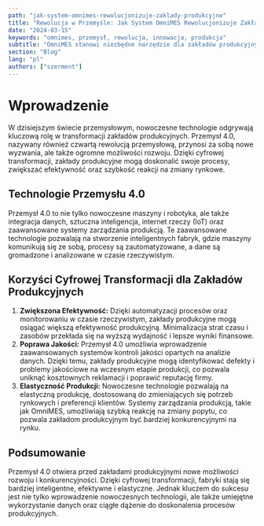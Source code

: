```yaml
---
path: "jak-system-omnimes-rewolucjonizuje-zaklady-produkcyjne"
title: "Rewolucja w Przemyśle: Jak System OmniMES Rewolucjonizuje Zakłady Produkcyjne"
date: "2024-03-15"
keywords: "omnimes, przemysł, rewolucja, innowacja, produkcja"
subtitle: "OmniMES stanowi niezbędne narzędzie dla zakładów produkcyjnych dążących do zwiększenia konkurencyjności i adaptacji do wymogów przemysłu 4.0."
section: "Blog"
lang: "pl"
authors: ["szerment"]
---
```


# Wprowadzenie

W dzisiejszym świecie przemysłowym, nowoczesne technologie odgrywają kluczową rolę w transformacji zakładów produkcyjnych. Przemysł 4.0, nazywany również czwartą rewolucją przemysłową, przynosi za sobą nowe wyzwania, ale także ogromne możliwości rozwoju. Dzięki cyfrowej transformacji, zakłady produkcyjne mogą doskonalić swoje procesy, zwiększać efektywność oraz szybkość reakcji na zmiany rynkowe.

<CustomImage
  src="https://raw.githubusercontent.com/PiotrSierant/test-blogposts/main/images/test2.jpg"
  alt="My image - custom industry"
/>

## Technologie Przemysłu 4.0

Przemysł 4.0 to nie tylko nowoczesne maszyny i robotyka, ale także integracja danych, sztuczna inteligencja, internet rzeczy (IoT) oraz zaawansowane systemy zarządzania produkcją. Te zaawansowane technologie pozwalają na stworzenie inteligentnych fabryk, gdzie maszyny komunikują się ze sobą, procesy są zautomatyzowane, a dane są gromadzone i analizowane w czasie rzeczywistym.

## Korzyści Cyfrowej Transformacji dla Zakładów Produkcyjnych

1. **Zwiększona Efektywność:** Dzięki automatyzacji procesów oraz monitorowaniu w czasie rzeczywistym, zakłady produkcyjne mogą osiągać większą efektywność produkcyjną. Minimalizacja strat czasu i zasobów przekłada się na wyższą wydajność i lepsze wyniki finansowe.
2. **Poprawa Jakości:** Przemysł 4.0 umożliwia wprowadzenie zaawansowanych systemów kontroli jakości opartych na analizie danych. Dzięki temu, zakłady produkcyjne mogą identyfikować defekty i problemy jakościowe na wczesnym etapie produkcji, co pozwala uniknąć kosztownych reklamacji i poprawić reputację firmy.
3. **Elastyczność Produkcji:** Nowoczesne technologie pozwalają na elastyczną produkcję, dostosowaną do zmieniających się potrzeb rynkowych i preferencji klientów. Systemy zarządzania produkcją, takie jak OmniMES, umożliwiają szybką reakcję na zmiany popytu, co pozwala zakładom produkcyjnym być bardziej konkurencyjnymi na rynku.

## Podsumowanie

Przemysł 4.0 otwiera przed zakładami produkcyjnymi nowe możliwości rozwoju i konkurencyjności. Dzięki cyfrowej transformacji, fabryki stają się bardziej inteligentne, efektywne i elastyczne. Jednak kluczem do sukcesu jest nie tylko wprowadzenie nowoczesnych technologii, ale także umiejętne wykorzystanie danych oraz ciągłe dążenie do doskonalenia procesów produkcyjnych.

